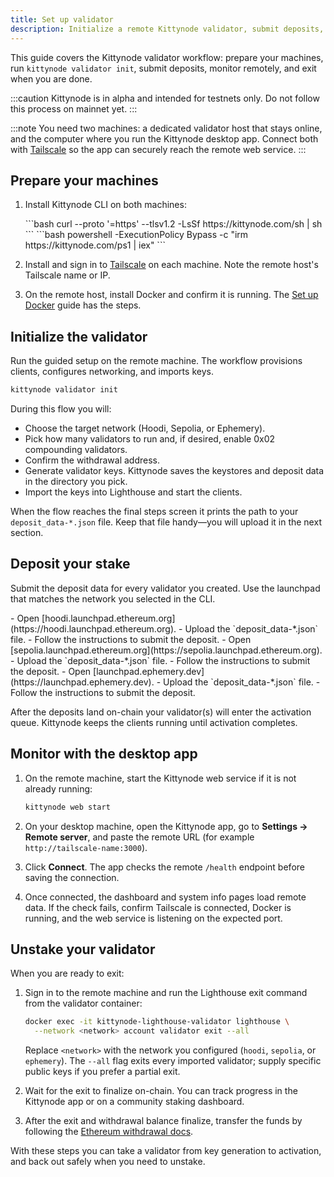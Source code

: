 ```yaml
---
title: Set up validator
description: Initialize a remote Kittynode validator, submit deposits, monitor it from the desktop app, and understand how to unstake.
---
```



This guide covers the Kittynode validator workflow: prepare your machines, run `kittynode validator init`, submit deposits, monitor remotely, and exit when you are done.

:::caution
Kittynode is in alpha and intended for testnets only. Do not follow this process on mainnet yet.
:::

:::note
You need two machines: a dedicated validator host that stays online, and the computer where you run the Kittynode desktop app. Connect both with [Tailscale](https://tailscale.com/) so the app can securely reach the remote web service.
:::

## Prepare your machines

<Steps>

1. Install Kittynode CLI on both machines:

    <Tabs>
      <TabItem label="Linux / macOS">
        ```bash
        curl --proto '=https' --tlsv1.2 -LsSf https://kittynode.com/sh | sh
        ```
      </TabItem>
      <TabItem label="Windows">
        ```bash
        powershell -ExecutionPolicy Bypass -c "irm https://kittynode.com/ps1 | iex"
        ```
      </TabItem>
    </Tabs>

2. Install and sign in to [Tailscale](https://tailscale.com/) on each machine. Note the remote host's Tailscale name or IP.

3. On the remote host, install Docker and confirm it is running. The [Set up Docker](https://docs.kittynode.com/guides/set-up-docker) guide has the steps.

</Steps>

## Initialize the validator

Run the guided setup on the remote machine. The workflow provisions clients, configures networking, and imports keys.

```bash
kittynode validator init
```

During this flow you will:

- Choose the target network (Hoodi, Sepolia, or Ephemery).
- Pick how many validators to run and, if desired, enable 0x02 compounding validators.
- Confirm the withdrawal address.
- Generate validator keys. Kittynode saves the keystores and deposit data in the directory you pick.
- Import the keys into Lighthouse and start the clients.

When the flow reaches the final steps screen it prints the path to your `deposit_data-*.json` file. Keep that file handy—you will upload it in the next section.

## Deposit your stake

Submit the deposit data for every validator you created. Use the launchpad that matches the network you selected in the CLI.

<Tabs>
  <TabItem label="Hoodi">
    - Open [hoodi.launchpad.ethereum.org](https://hoodi.launchpad.ethereum.org).
    - Upload the `deposit_data-*.json` file.
    - Follow the instructions to submit the deposit.
  </TabItem>
  <TabItem label="Sepolia">
    - Open [sepolia.launchpad.ethereum.org](https://sepolia.launchpad.ethereum.org).
    - Upload the `deposit_data-*.json` file.
    - Follow the instructions to submit the deposit.
  </TabItem>
  <TabItem label="Ephemery">
    - Open [launchpad.ephemery.dev](https://launchpad.ephemery.dev).
    - Upload the `deposit_data-*.json` file.
    - Follow the instructions to submit the deposit.
  </TabItem>
</Tabs>

After the deposits land on-chain your validator(s) will enter the activation queue. Kittynode keeps the clients running until activation completes.

## Monitor with the desktop app

<Steps>

1. On the remote machine, start the Kittynode web service if it is not already running:

    ```bash
    kittynode web start
    ```

2. On your desktop machine, open the Kittynode app, go to **Settings → Remote server**, and paste the remote URL (for example `http://tailscale-name:3000`).

3. Click **Connect**. The app checks the remote `/health` endpoint before saving the connection.

4. Once connected, the dashboard and system info pages load remote data. If the check fails, confirm Tailscale is connected, Docker is running, and the web service is listening on the expected port.

</Steps>

## Unstake your validator

When you are ready to exit:

<Steps>

1. Sign in to the remote machine and run the Lighthouse exit command from the validator container:

    ```bash
    docker exec -it kittynode-lighthouse-validator lighthouse \
      --network <network> account validator exit --all
    ```

    Replace `<network>` with the network you configured (`hoodi`, `sepolia`, or `ephemery`). The `--all` flag exits every imported validator; supply specific public keys if you prefer a partial exit.

2. Wait for the exit to finalize on-chain. You can track progress in the Kittynode app or on a community staking dashboard.

3. After the exit and withdrawal balance finalize, transfer the funds by following the [Ethereum withdrawal docs](https://ethereum.org/en/staking/withdrawals).

</Steps>

With these steps you can take a validator from key generation to activation, and back out safely when you need to unstake.
